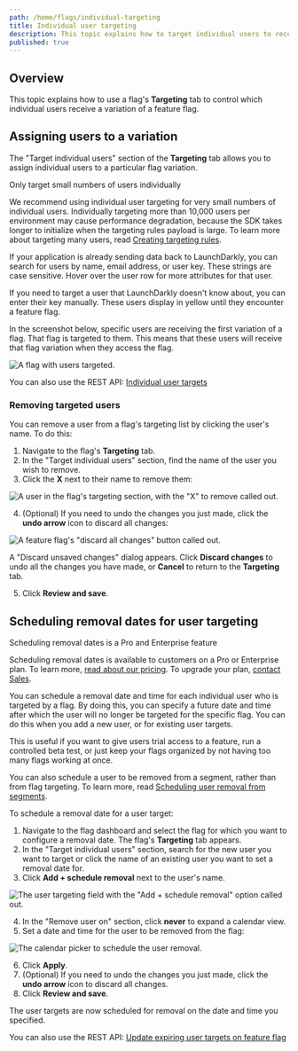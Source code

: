 ```yaml
---
path: /home/flags/individual-targeting
title: Individual user targeting
description: This topic explains how to target individual users to receive a variation of a feature flag.
published: true
---
```


## Overview

This topic explains how to use a flag's **Targeting** tab to control which individual users receive a variation of a feature flag.

## Assigning users to a variation

The "Target individual users" section of the **Targeting** tab allows you to assign individual users to a particular flag variation.

<Callout intent="info">
<CalloutTitle>Only target small numbers of users individually</CalloutTitle>
<CalloutDescription>

We recommend using individual user targeting for very small numbers of individual users. Individually targeting more than 10,000 users per environment may cause performance degradation, because the SDK takes longer to initialize when the targeting rules payload is large. To learn more about targeting many users, read [Creating targeting rules](/home/flags/targeting-rules#creating-targeting-rules).

</CalloutDescription>
</Callout>

If your application is already sending data back to LaunchDarkly, you can search for users by name, email address, or user key. These strings are case sensitive. Hover over the user row for more attributes for that user.

If you need to target a user that LaunchDarkly doesn't know about, you can enter their key manually. These users display in yellow until they encounter a feature flag.

In the screenshot below, specific users are receiving the first variation of a flag. That flag is targeted to them. This means that these users will receive that flag variation when they access the flag.

![A flag with users targeted.](flag-targeting-users-var1.png)

<LearnMore>

You can also use the REST API: [Individual user targets](https://apidocs.launchdarkly.com/tag/Feature-flags#section/Individual-user-targets)

</LearnMore>

### Removing targeted users

You can remove a user from a flag's targeting list by clicking the user's name. To do this:

1. Navigate to the flag's **Targeting** tab.
2. In the "Target individual users" section, find the name of the user you wish to remove.
3. Click the **X** next to their name to remove them:

![A user in the flag's targeting section, with the "X" to remove called out.](flag-targeting-remove-user-callout.png)

4. (Optional) If you need to undo the changes you just made, click the **undo arrow** icon to discard all changes:

![A feature flag's "discard all changes" button called out.](flag-targeting-discard-changes.png)
  
  A "Discard unsaved changes" dialog appears. Click **Discard changes** to undo all the changes you have made, or **Cancel** to return to the **Targeting** tab.

5. Click **Review and save**. 

## Scheduling removal dates for user targeting

<Callout intent="primary">
<CalloutTitle>Scheduling removal dates is a Pro and Enterprise feature</CalloutTitle>
<CalloutDescription>

Scheduling removal dates is available to customers on a Pro or Enterprise plan. To learn more, [read about our pricing](https://launchdarkly.com/pricing/). To upgrade your plan, [contact Sales](https://launchdarkly.com/contact-sales/).

</CalloutDescription>
</Callout>

You can schedule a removal date and time for each individual user who is targeted by a flag. By doing this, you can specify a future date and time after which the user will no longer be targeted for the specific flag. You can do this when you add a new user, or for existing user targets.

This is useful if you want to give users trial access to a feature, run a controlled beta test, or just keep your flags organized by not having too many flags working at once.

You can also schedule a user to be removed from a segment, rather than from flag targeting. To learn more, read [Scheduling user removal from segments](/home/users/standard-segments#scheduling-user-removal-from-segments).

To schedule a removal date for a user target:
1. Navigate to the flag dashboard and select the flag for which you want to configure a removal date. The flag's **Targeting** tab appears.
2. In the "Target individual users" section, search for the new user you want to target or click the name of an existing user you want to set a removal date for.
3. Click **Add + schedule removal** next to the user's name.

![The user targeting field with the "Add + schedule removal" option called out.](users-targeting-add-schedule-removal.png)

4. In the "Remove user on" section, click **never** to expand a calendar view.
5. Set a date and time for the user to be removed from the flag:

![The calendar picker to schedule the user removal.](users-targeting-removal-date-picker.png)


6. Click **Apply**.
7. (Optional) If you need to undo the changes you just made, click the **undo arrow** icon to discard all changes.
8. Click **Review and save**.

The user targets are now scheduled for removal on the date and time you specified.

<LearnMore>

You can also use the REST API: [Update expiring user targets on feature flag](https://apidocs.launchdarkly.com/tag/Feature-flags#operation/patchExpiringUserTargets)

</LearnMore>